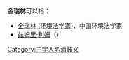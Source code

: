 '''金瑞林'''可以指：
* [[金瑞林_(环境法学家)|金瑞林 (环境法学家)]]，中国环境法学家
* [[兹姆里·利姆|兹姆里·利姆]]（{{lang-en|Zimrilim}}）

{{disambig}}

[[Category:三字人名消歧义|Category:三字人名消歧义]]